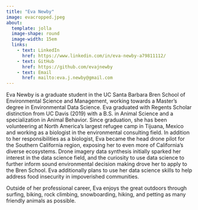 ```yaml
---
title: "Eva Newby"
image: evacropped.jpeg
about:
  template: jolla
  image-shape: round
  image-width: 15em
  links: 
    - text: LinkedIn
      href: https://www.linkedin.com/in/eva-newby-a79811112/
    - text: GitHub
      href: https://github.com/evajnewby
    - text: Email
      href: mailto:eva.j.newby@gmail.com 
---
```


Eva Newby is a graduate student in the UC Santa Barbara Bren School of Environmental Science and Management, working towards a Master’s degree in Environmental Data Science. Eva graduated with Regents Scholar distinction from UC Davis (2019) with a B.S. in Animal Science and a specialization in Animal Behavior. Since graduation, she has been volunteering at North America’s largest refugee camp in Tijuana, Mexico and working as a biologist in the environmental consulting field. In addition to her responsibilities as a biologist, Eva became the head drone pilot for the Southern California region, exposing her to even more of California’s diverse ecosystems. Drone imagery data synthesis initially sparked her interest in the data science field, and the curiosity to use data science to further inform sound environmental decision making drove her to apply to the Bren School. Eva additionally plans to use her data science skills to help address food insecurity in impoverished communities. 

Outside of her professional career, Eva enjoys the great outdoors through surfing, biking, rock climbing, snowboarding, hiking, and petting as many friendly animals as possible. 

